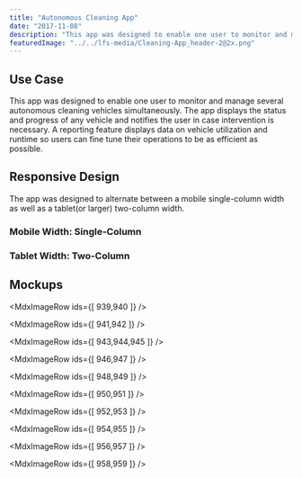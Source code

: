 ```yaml
---
title: "Autonomous Cleaning App"
date: "2017-11-08"
description: "This app was designed to enable one user to monitor and manage several autonomous cleaning vehicles simultaneously. The app displays the status and progress of any vehicle and notifies the user in case intervention is necessary. A reporting feature displays data on vehicle utilization and runtime so users can fine tune their operations to be as efficient as possible."
featuredImage: "../../lfs-media/Cleaning-App_header-2@2x.png"
---
```




## Use Case

This app was designed to enable one user to monitor and manage several autonomous cleaning vehicles simultaneously. The app displays the status and progress of any vehicle and notifies the user in case intervention is necessary. A reporting feature displays data on vehicle utilization and runtime so users can fine tune their operations to be as efficient as possible.

## Responsive Design

The app was designed to alternate between a mobile single-column width as well as a tablet(or larger) two-column width.

### Mobile Width: Single-Column

<MdxVideo src={mobileVideo} />

### Tablet Width: Two-Column

<MdxVideo src={tabletVideo} />

## Mockups

<MdxImageRow ids={[ 939,940 ]} />

<MdxImageRow ids={[ 941,942 ]} />

<MdxImageRow ids={[ 943,944,945 ]} />

<MdxImageRow ids={[ 946,947 ]} />

<MdxImageRow ids={[ 948,949 ]} />

<MdxImageRow ids={[ 950,951 ]} />

<MdxImageRow ids={[ 952,953 ]} />

<MdxImageRow ids={[ 954,955 ]} />

<MdxImageRow ids={[ 956,957 ]} />

<MdxImageRow ids={[ 958,959 ]} />
